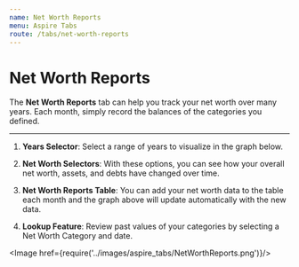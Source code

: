 ```yaml
---
name: Net Worth Reports
menu: Aspire Tabs
route: /tabs/net-worth-reports
---
```



# Net Worth Reports

The **Net Worth Reports** tab can help you track your net worth over many years. Each month, simply record the balances of the categories you defined.

***

1. **Years Selector**: Select a range of years to visualize in the graph below.

2. **Net Worth Selectors**: With these options, you can see how your overall net worth, assets, and debts have changed over time.

3. **Net Worth Reports Table**: You can add your net worth data to the table each month and the graph above will update automatically with the new data.

4. **Lookup Feature**: Review past values of your categories by selecting a Net Worth Category and date.

<Image href={require('../images/aspire_tabs/NetWorthReports.png')}/>
